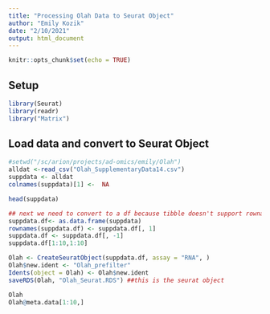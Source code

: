 ```yaml
---
title: "Processing Olah Data to Seurat Object"
author: "Emily Kozik"
date: "2/10/2021"
output: html_document
---
```


```r
knitr::opts_chunk$set(echo = TRUE)
```

## Setup
```r
library(Seurat)
library(readr)
library("Matrix")
```


## Load data and convert to Seurat Object
```r
#setwd("/sc/arion/projects/ad-omics/emily/Olah")
alldat <-read_csv("Olah_SupplementaryData14.csv")
suppdata <- alldat
colnames(suppdata)[1] <-  NA
```
```r
head(suppdata)
```
```r
## next we need to convert to a df because tibble doesn't support rownames
suppdata.df<- as.data.frame(suppdata)
rownames(suppdata.df) <- suppdata.df[, 1]
suppdata.df <- suppdata.df[, -1]
suppdata.df[1:10,1:10]
```

```r
Olah <- CreateSeuratObject(suppdata.df, assay = "RNA", )
Olah$new.ident <- "Olah_prefilter"
Idents(object = Olah) <- Olah$new.ident
saveRDS(Olah, "Olah_Seurat.RDS") ##this is the seurat object 
```

```r
Olah
Olah@meta.data[1:10,]
```








